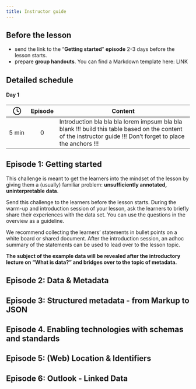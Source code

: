 ```yaml
---
title: Instructor guide
---
```


:::::::::::::::::::::::::::::::::::::::::::::::::::::::::::::::::::::: checklist
## Before the lesson

- send the link to the "**Getting started**" **episode** 2-3 days before the lesson starts. 
- prepare **group handouts**. You can find a Markdown template here: LINK
::::::::::::::::::::::::::::::::::::::::::::::::::::::::::::::::::::::::::::::::

## Detailed schedule

#### Day 1

|<svg xmlns="http://www.w3.org/2000/svg" width="24" height="24" viewBox="0 0 24 24" fill="none" stroke="currentColor" stroke-width="2" stroke-linecap="round" stroke-linejoin="round" class="feather feather-clock" aria-hidden="true"><circle cx="12" cy="12" r="10"></circle><polyline points="12 6 12 12 16 14"></polyline></svg> | Episode | Content |
| ----- | :---: | ------------------------------- |
| 5 min | 0     | Introduction bla bla bla lorem impsum bla bla blank !!! build this table based on the content of the instructor guide !!! Don't forget to place the anchors !!! |

## Episode 1: Getting started
This challenge is meant to get the learners into the mindset of the lesson by giving them a (usually) familiar problem: **unsufficiently annotated, uninterpretable data**.

Send this challenge to the learners before the lesson starts. During the warm-up and introduction session of your lesson, ask the learners to briefly share their experiences with the data set. You can use the questions in the overview as a guideline.

We recommend collecting the learners' statements in bullet points on a white board or shared document. After the introduction session, an adhoc summary of the statements can be used to lead over to the lesson topic.

**The subject of the example data will be revealed after the introductory lecture on "What is data?" and bridges over to the topic of metadata.**

## Episode 2: Data & Metadata

## Episode 3: Structured metadata - from Markup to JSON

## Episode 4. Enabling technologies with schemas and standards

## Episode 5: (Web) Location & Identifiers

## Episode 6: Outlook - Linked Data